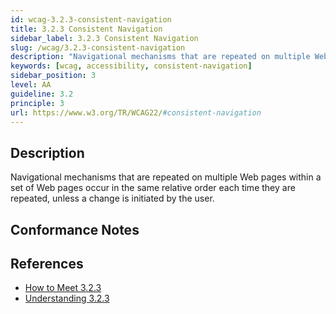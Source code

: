 ```yaml
---
id: wcag-3.2.3-consistent-navigation
title: 3.2.3 Consistent Navigation
sidebar_label: 3.2.3 Consistent Navigation
slug: /wcag/3.2.3-consistent-navigation
description: "Navigational mechanisms that are repeated on multiple Web pages within a set of Web pages occur in the same relative order each time they are repeated, unless a change is initiated by the user."
keywords: [wcag, accessibility, consistent-navigation]
sidebar_position: 3
level: AA
guideline: 3.2
principle: 3
url: https://www.w3.org/TR/WCAG22/#consistent-navigation
---
```


## Description

Navigational mechanisms that are repeated on multiple Web pages within a set of Web pages occur in the same relative order each time they are repeated, unless a change is initiated by the user.

## Conformance Notes

<Project name="ads">
  <Unknown></Unknown>
</Project>

<Project name="scix">
  <Support></Support>
</Project>

## References

- [How to Meet 3.2.3](https://www.w3.org/WAI/WCAG22/quickref/#consistent-navigation)
- [Understanding 3.2.3](https://www.w3.org/WAI/WCAG22/Understanding/consistent-navigation.html)


